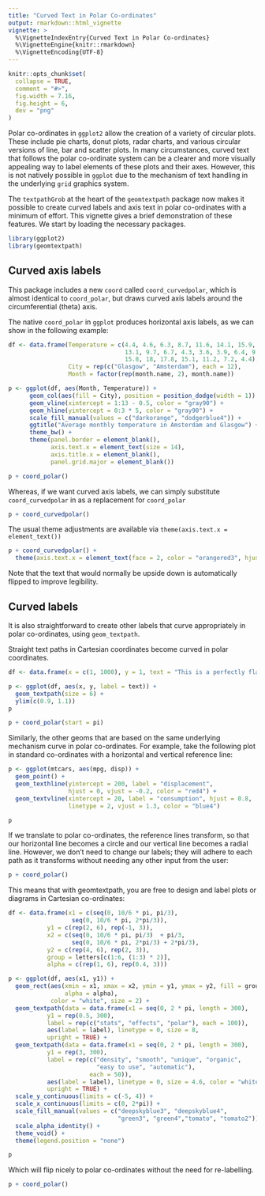 ```yaml
---
title: "Curved Text in Polar Co-ordinates"
output: rmarkdown::html_vignette
vignette: >
  %\VignetteIndexEntry{Curved Text in Polar Co-ordinates}
  %\VignetteEngine{knitr::rmarkdown}
  %\VignetteEncoding{UTF-8}
---
```


```r
knitr::opts_chunk$set(
  collapse = TRUE,
  comment = "#>",
  fig.width = 7.16,
  fig.height = 6,
  dev = "png"
)
```

Polar co-ordinates in `ggplot2` allow the creation of a variety of circular plots. These include pie charts, donut plots, radar charts, and various circular versions of line, bar and scatter plots. In many circumstances, curved text that follows the polar co-ordinate system can be a clearer and more visually appealing way to label elements of these plots and their axes. However, this is not natively possible in `ggplot` due to the mechanism of text handling in the underlying `grid` graphics system.

The `textpathGrob` at the heart of the `geomtextpath` package now makes it possible to create curved labels and axis text in polar co-ordinates with a minimum of effort. This vignette gives a brief demonstration of these features. We start by loading the necessary packages.

```r
library(ggplot2)
library(geomtextpath)
```

## Curved axis labels

This package includes a new `coord` called `coord_curvedpolar`, which is almost identical to `coord_polar`, but draws curved axis labels around the circumferential (theta) axis.

The native `coord_polar` in `ggplot` produces horizontal axis labels, as we can show in the following example:

```r
df <- data.frame(Temperature = c(4.4, 4.6, 6.3, 8.7, 11.6, 14.1, 15.9, 15.5,
                                 13.1, 9.7, 6.7, 4.3, 3.6, 3.9, 6.4, 9.7, 13.2,
                                 15.8, 18, 17.8, 15.1, 11.2, 7.2, 4.4),
                 City = rep(c("Glasgow", "Amsterdam"), each = 12),
                 Month = factor(rep(month.name, 2), month.name))

p <- ggplot(df, aes(Month, Temperature)) +
      geom_col(aes(fill = City), position = position_dodge(width = 1)) +
      geom_vline(xintercept = 1:13 - 0.5, color = "gray90") +
      geom_hline(yintercept = 0:3 * 5, color = "gray90") +
      scale_fill_manual(values = c("darkorange", "dodgerblue4")) +
      ggtitle("Average monthly temperature in Amsterdam and Glasgow") +
      theme_bw() +
      theme(panel.border = element_blank(),
            axis.text.x = element_text(size = 14),
            axis.title.x = element_blank(),
            panel.grid.major = element_blank())

p + coord_polar()
```

Whereas, if we want curved axis labels, we can simply substitute `coord_curvedpolar` in as a replacement for `coord_polar`

```r
p + coord_curvedpolar()
```

The usual theme adjustments are available via `theme(axis.text.x = element_text())`

```r
p + coord_curvedpolar() + 
  theme(axis.text.x = element_text(face = 2, color = "orangered3", hjust = 0))
```

Note that the text that would normally be upside down is automatically flipped to improve legibility.

## Curved labels

It is also straightforward to create other labels that curve appropriately in polar co-ordinates, using `geom_textpath`.

Straight text paths in Cartesian coordinates become curved in polar coordinates.

```r
df <- data.frame(x = c(1, 1000), y = 1, text = "This is a perfectly flat label")

p <- ggplot(df, aes(x, y, label = text)) +
  geom_textpath(size = 6) +
  ylim(c(0.9, 1.1))
p
```

```r
p + coord_polar(start = pi)
```

Similarly, the other geoms that are based on the same underlying mechanism curve in polar co-ordinates. For example, take the following plot in standard co-ordinates with a horizontal and vertical reference line:

```r

p <- ggplot(mtcars, aes(mpg, disp)) + 
  geom_point() + 
  geom_texthline(yintercept = 200, label = "displacement", 
                 hjust = 0, vjust = -0.2, color = "red4") +
  geom_textvline(xintercept = 20, label = "consumption", hjust = 0.8,
                 linetype = 2, vjust = 1.3, color = "blue4")

p
```

If we translate to polar co-ordinates, the reference lines transform, so that our horizontal line becomes a circle and our vertical line becomes a radial line. However, we don't need to change our labels; they will adhere to each path as it transforms without needing any other input from the user:

```r

p + coord_polar()
```

This means that with geomtextpath, you are free to design and label plots or diagrams in Cartesian co-ordinates:

```r
df <- data.frame(x1 = c(seq(0, 10/6 * pi, pi/3),
                  seq(0, 10/6 * pi, 2*pi/3)),
           y1 = c(rep(2, 6), rep(-1, 3)),
           x2 = c(seq(0, 10/6 * pi, pi/3)  + pi/3,
                  seq(0, 10/6 * pi, 2*pi/3) + 2*pi/3),
           y2 = c(rep(4, 6), rep(2, 3)),
           group = letters[c(1:6, (1:3) * 2)],
           alpha = c(rep(1, 6), rep(0.4, 3)))

p <- ggplot(df, aes(x1, y1)) +
  geom_rect(aes(xmin = x1, xmax = x2, ymin = y1, ymax = y2, fill = group,
                alpha = alpha),
            color = "white", size = 2) +
  geom_textpath(data = data.frame(x1 = seq(0, 2 * pi, length = 300),
           y1 = rep(0.5, 300),
           label = rep(c("stats", "effects", "polar"), each = 100)),
           aes(label = label), linetype = 0, size = 8,
           upright = TRUE) +
  geom_textpath(data = data.frame(x1 = seq(0, 2 * pi, length = 300),
           y1 = rep(3, 300),
           label = rep(c("density", "smooth", "unique", "organic",
                         "easy to use", "automatic"), 
                       each = 50)),
           aes(label = label), linetype = 0, size = 4.6, color = "white",
           upright = TRUE) +
  scale_y_continuous(limits = c(-5, 4)) +
  scale_x_continuous(limits = c(0, 2*pi)) +
  scale_fill_manual(values = c("deepskyblue3", "deepskyblue4",
                               "green3", "green4","tomato", "tomato2")) +
  scale_alpha_identity() +
  theme_void() +
  theme(legend.position = "none") 

p
```

Which will flip nicely to polar co-ordinates without the need for re-labelling.

```r

p + coord_polar()

```
